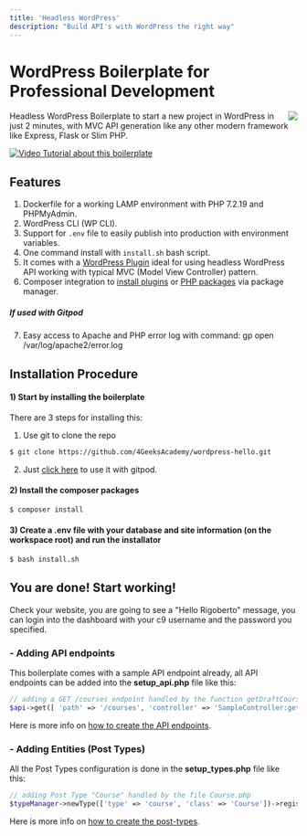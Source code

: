 ```yaml
---
title: 'Headless WordPress'
description: "Build API's with WordPress the right way"
---
```


# WordPress Boilerplate for Professional Development

<a href="https://gitpod.io/#https://github.com/4GeeksAcademy/wordpress-hello"><img src="https://gitpod.io/button/open-in-gitpod.svg" align="right" /></a>

Headless WordPress Boilerplate to start a new project in WordPress in just 2 minutes, with MVC API generation like any other modern framework like Express, Flask or Slim PHP.

[![Video Tutorial about this boilerplate](https://github.com/4GeeksAcademy/wordpress-hello/blob/main/gitpod_config/cover.png?raw=true)](https://www.loom.com/share/865fde325efa4aac9ccc473513a42d09)

## Features

1. Dockerfile for a working LAMP environment with PHP 7.2.19 and PHPMyAdmin.
2. WordPress CLI (WP CLI).
3. Support for `.env` file to easily publish into production with environment variables.
4. One command install with `install.sh` bash script.
5. It comes with a [WordPress Plugin](https://github.com/alesanchezr/wpas-wordpress-dash) ideal for using headless WordPress API working with typical MVC (Model View Controller) pattern.
6. Composer integration to [install plugins](https://wpackagist.org/) or [PHP packages](https://packagist.org/) via package manager.

##### If used with Gitpod
7. Easy access to Apache and PHP error log with command: gp open /var/log/apache2/error.log

## Installation Procedure

#### 1) Start by installing the boilerplate

There are 3 steps for installing this:

1. Use git to clone the repo
```bash
$ git clone https://github.com/4GeeksAcademy/wordpress-hello.git
```
2. Just [click here](https://gitpod.io/#https://github.com/4GeeksAcademy/wordpress-hello) to use it with gitpod.

#### 2) Install the composer packages
```bash
$ composer install
```

#### 3) Create a .env file with your database and site information (on the workspace root) and run the installator
```bash
$ bash install.sh
```

## You are done! Start working!

Check your website, you are going to see a "Hello Rigoberto" message, you can login into the dashboard with your c9 username and the password you specified.

### - Adding API endpoints
This boilerplate comes with a sample API endpoint already, all API endpoints can be added into the **setup_api.php** file like this:
```php
// adding a GET /courses endpoint handled by the function getDraftCourses in the SampleController.php file
$api->get([ 'path' => '/courses', 'controller' => 'SampleController:getDraftCourses' ]);
```
Here is more info on [how to create the API endpoints](https://github.com/alesanchezr/wpas-wordpress-dash/tree/master/src/WPAS/Controller#creating-an-apis-using-mvc).

### - Adding Entities (Post Types)
All the Post Types configuration is done in the **setup_types.php** file like this:

```php
// adding Post Type "Course" handled by the file Course.php
$typeManager->newType(['type' => 'course', 'class' => 'Course'])->register();
```
Here is more info on [how to create the post-types](https://github.com/alesanchezr/wpas-wordpress-dash/tree/master/src/WPAS/Types).

